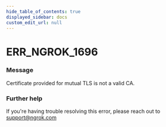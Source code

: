 ```yaml
---
hide_table_of_contents: true
displayed_sidebar: docs
custom_edit_url: null
---
```



# ERR_NGROK_1696

### Message
Certificate provided for mutual TLS is not a valid CA.

### Further help
If you're having trouble resolving this error, please reach out to [support@ngrok.com](mailto:support@ngrok.com?subject=Help%20with%20ERR_NGROK_1696)


<ErrorDetails error='err_ngrok_1696' />

